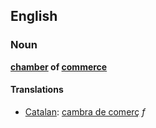 ==English==
===Noun===
'''[[chamber]] of [[commerce]]'''

====Translations====
*[[Catalan]]: [[cambra de comerç]] ''f''